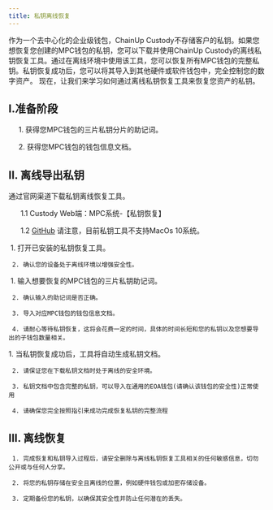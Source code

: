 ```yaml
---
title: 私钥离线恢复
---
```


作为一个去中心化的企业级钱包，ChainUp Custody不存储客户的私钥。如果您想恢复您创建的MPC钱包的私钥，您可以下载并使用ChainUp Custody的离线私钥恢复工具。通过在离线环境中使用该工具，您可以恢复所有MPC钱包的完整私钥。私钥恢复成功后，您可以将其导入到其他硬件或软件钱包中，完全控制您的数字资产。
现在，让我们来学习如何通过离线私钥恢复工具来恢复您资产的私钥。

## I.准备阶段
     1. 获得您MPC钱包的三片私钥分片的助记词。
		
     2. 获得您MPC钱包的钱包信息文档。


## II. 离线导出私钥
<Steps>
<Step title="安装">
    通过官网渠道下载私钥离线恢复工具。
    
      1.1 Custody Web端：MPC系统-【私钥恢复】

      1.2 [GitHub](https://github.com/ChainUp-Custody/mpc-desktop-application/releases)
<Note>
请注意，目前私钥工具不支持MacOs 10系统。
</Note>
</Step>

<Step title="开启工具">
     1. 打开已安装的私钥恢复工具。

     2. 确认您的设备处于离线环境以增强安全性。
</Step>

<Step title="开始恢复">
     1. 输入想要恢复的MPC钱包的三片私钥助记词。

     2. 确认输入的助记词是否正确。

     3. 导入对应MPC钱包的钱包信息文档。 

     4. 请耐心等待私钥恢复，这将会花费一定的时间，具体的时间长短和您的私钥以及您想要导出的子钱包数量相关。
</Step>

<Step title="导出私钥">
     1. 当私钥恢复成功后，工具将自动生成私钥文档。

     2. 请保证您在下载私钥文档时处于离线的安全环境。

     3. 私钥文档中包含完整的私钥，可以导入在通用的EOA钱包(请确认该钱包的安全性)正常使用

     4. 请确保您完全按照指引来成功完成恢复私钥的完整流程
</Step>
</Steps>

## III. 离线恢复
     1. 完成恢复和私钥导入过程后，请安全删除与离线私钥恢复工具相关的任何敏感信息，切勿公开或与任何人分享。

     2. 将您的私钥存储在安全且离线的位置，例如硬件钱包或加密存储设备。

     3. 定期备份您的私钥，以确保其安全性并防止任何潜在的丢失。





